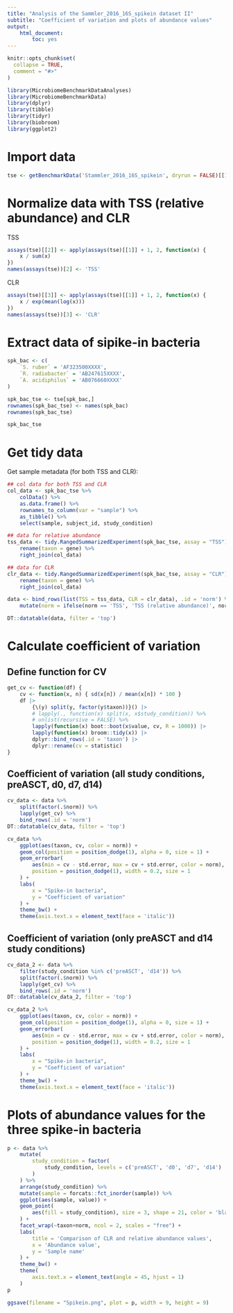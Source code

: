 ```yaml
---
title: "Analysis of the Sammler_2016_16S_spikein dataset II"
subtitle: "Coefficient of variation and plots of abundance values"
output:
    html_document:
        toc: yes
---
```


```r
knitr::opts_chunk$set(
  collapse = TRUE,
  comment = "#>"
)
```

```r
library(MicrobiomeBenchmarkDataAnalyses)
library(MicrobiomeBenchmarkData)
library(dplyr)
library(tibble)
library(tidyr)
library(biobroom)
library(ggplot2)
```

# Import data

```r
tse <- getBenchmarkData('Stammler_2016_16S_spikein', dryrun = FALSE)[[1]]
```

# Normalize data with TSS (relative abundance) and CLR

TSS

```r
assays(tse)[[2]] <- apply(assays(tse)[[1]] + 1, 2, function(x) {
    x / sum(x)
})
names(assays(tse))[2] <- 'TSS'
```

CLR

```r
assays(tse)[[3]] <- apply(assays(tse)[[1]] + 1, 2, function(x) {
    x / exp(mean(log(x)))
})
names(assays(tse))[3] <- 'CLR'
```

# Extract data of sipike-in bacteria

```r
spk_bac <- c(
    `S. ruber` = 'AF323500XXXX', 
    `R. radiobacter` = 'AB247615XXXX',
    `A. acidiphilus` = 'AB076660XXXX'
)

spk_bac_tse <- tse[spk_bac,]
rownames(spk_bac_tse) <- names(spk_bac)
rownames(spk_bac_tse)
```

```r
spk_bac_tse
```

# Get tidy data

Get sample metadata (for both TSS and CLR):

```r
## col data for both TSS and CLR
col_data <- spk_bac_tse %>% 
    colData() %>% 
    as.data.frame() %>% 
    rownames_to_column(var = "sample") %>% 
    as_tibble() %>% 
    select(sample, subject_id, study_condition)

## data for relative abundance
tss_data <- tidy.RangedSummarizedExperiment(spk_bac_tse, assay = "TSS") %>% 
    rename(taxon = gene) %>% 
    right_join(col_data)

## data for CLR
clr_data <- tidy.RangedSummarizedExperiment(spk_bac_tse, assay = "CLR") %>% 
    rename(taxon = gene) %>% 
    right_join(col_data)

data <- bind_rows(list(TSS = tss_data, CLR = clr_data), .id = 'norm') %>% 
    mutate(norm = ifelse(norm == 'TSS', 'TSS (relative abundance)', norm))

DT::datatable(data, filter = 'top')
```




# Calculate coefficient of variation

## Define function for CV

```r
get_cv <- function(df) {
    cv <- function(x, n) { sd(x[n]) / mean(x[n]) * 100 } 
    df |> 
        {\(y) split(y, factor(y$taxon))}() |>
        # lapply(., function(x) split(x, x$study_condition)) %>% 
        # unlist(recursive = FALSE) %>% 
        lapply(function(x) boot::boot(x$value, cv, R = 1000)) |>
        lapply(function(x) broom::tidy(x)) |>
        dplyr::bind_rows(.id = 'taxon') |>
        dplyr::rename(cv = statistic)
}
```

## Coefficient of variation (all study conditions, preASCT, d0, d7, d14)

```r
cv_data <- data %>% 
    split(factor(.$norm)) %>% 
    lapply(get_cv) %>% 
    bind_rows(.id = 'norm')
DT::datatable(cv_data, filter = 'top')
```

```r
cv_data %>% 
    ggplot(aes(taxon, cv, color = norm)) +
    geom_col(position = position_dodge(1), alpha = 0, size = 1) +
    geom_errorbar(
        aes(min = cv - std.error, max = cv + std.error, color = norm),
        position = position_dodge(1), width = 0.2, size = 1
    ) + 
    labs(
        x = "Spike-in bacteria",
        y = "Coefficient of variation"
    ) +
    theme_bw() +
    theme(axis.text.x = element_text(face = 'italic'))

```



## Coefficient of variation (only preASCT and d14 study conditions)

```r
cv_data_2 <- data %>% 
    filter(study_condition %in% c('preASCT', 'd14')) %>%
    split(factor(.$norm)) %>% 
    lapply(get_cv) %>% 
    bind_rows(.id = 'norm') 
DT::datatable(cv_data_2, filter = 'top')
```


```r
cv_data_2 %>% 
    ggplot(aes(taxon, cv, color = norm)) +
    geom_col(position = position_dodge(1), alpha = 0, size = 1) +
    geom_errorbar(
        aes(min = cv - std.error, max = cv + std.error, color = norm),
        position = position_dodge(1), width = 0.2, size = 1
    ) + 
    labs(
        x = "Spike-in bacteria",
        y = "Coefficient of variation"
    ) +
    theme_bw() +
    theme(axis.text.x = element_text(face = 'italic'))

```

# Plots of abundance values for the three spike-in bacteria

```r
p <- data %>% 
    mutate(
        study_condition = factor(
            study_condition, levels = c('preASCT', 'd0', 'd7', 'd14') 
        )
    ) %>% 
    arrange(study_condition) %>% 
    mutate(sample = forcats::fct_inorder(sample)) %>% 
    ggplot(aes(sample, value)) + 
    geom_point(
        aes(fill = study_condition), size = 3, shape = 21, color = 'black'
    ) +
    facet_wrap(~taxon+norm, ncol = 2, scales = "free") +
    labs(
        title = 'Comparison of CLR and relative abundance values',
        x = 'Abundance value',
        y = 'Sample name'
    ) +
    theme_bw() +
    theme(
        axis.text.x = element_text(angle = 45, hjust = 1)
    )
p
```

```r
ggsave(filename = "Spikein.png", plot = p, width = 9, height = 9)
```

